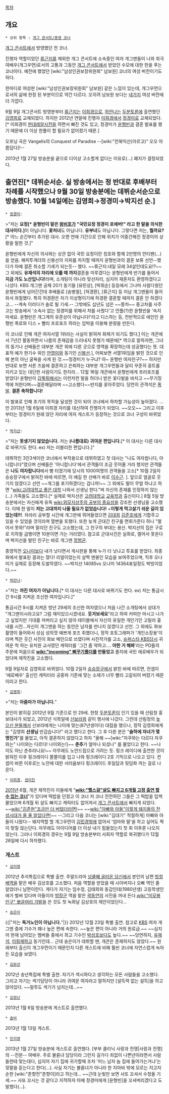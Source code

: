 [[목차]]
== 개요 ==
 * 상위 항목 : [[개그 콘서트/종영 코너]]
[[개그 콘서트]]에서 방영했던 전 코너.

진행자 역할이었던 [[류근지]]를 제외한 개그 콘서트에 소속중인 여자 개그맨들이 나와 희극 여배우(개그우먼)로서의 고통과 그동안 [[개그 콘서트]]에서 받았던 수모에 대한 한을 푸는 코너이다. 예전에 했었던 [wiki:"남성인권보장위원회" 남보원] 코너의 여성 버전이기도 하다.

한마디로 여성판 [wiki:"남성인권보장위원회" 남보원] 같은 느낌이 있는데, 개그우먼으로서의 삶에 한정 된 부분이므로 약간 다르다. 오히려 남보원 보다는 [[네가지]] 여성 버전에 더 가깝다.

9월 9일 개그콘서트 방영분부터 [[류근지]]는 [[이희경]]으로, [[허안나]]는 [[두분토론]]에 출연했던 [[김영희]]로 교체되었다. 하지만 2012년 연말에 진행자 [[이희경]]에서 [[정경미]]로 교체되었다.[* 이희경이 [[현대레알사전]]을 하면서 빠진 것도 있고, 정경미가 [[윤형빈]]과 결혼 발표를 했기 때문에 더 이상 한풀이 할 필요가 없어졌기 때문.]

오프닝 곡은 Vangelis의 Conquest of Paradise --[wiki:"전북익산(아르고)" 오오 아름답다]!--  

2013년 1월 27일 방송분을 끝으로 더이상 고소할게 없다는 이유로(...) 폐지가 결정되었다.

== 출연진[* 데뷔순서순. 실 방송에서는 정 반대로 후배부터 차례를 시작했으나 9월 30일 방송분에는 데뷔순서순으로 방송했다. 10월 14일에는 김영희→정경미→박지선 순.] ==

 * [[정경미]]: 
>"저는 '''요정[* 윤형빈이 맡은 [[왕비호]]가 "국민요정 정경미 포에버!" 라고 한 말을 의식한 대사이다.]'''이 아닙니다. '''꽃처녀'''도 아닙니다. '''유부녀'''도 아닙니다. 그렇다면 저는, '''뭘까요?'''[* 어느 순간부터 추가된 대사. 오랜 연애 기간으로 인해 위치가 어중간해진 정경미의 상황을 말한 것.]"

윤형빈에게 자신의 의사와는 상관 없이 국민 요정이란 칭호와 함께 2만명의 안티팬(...)을 얻음. 해피투게더의 신봉선의 지위를 차지할 때까지 윤형빈과의 결혼 보류 선언--했다가 아예 결혼 취소할 기세가 되는듯-- 했다.  ~~류근지:내일 모레 34살인데도요!?~~ 그 외에도 '''유재석의 자리에 오를 때 까지'''결혼을 미루겠다는 윤형빈에게 반기를 들어서 '''지금 가도 노산입니다!'''라며, 소개팅이 아니라 맞선자리, 심지어 재혼자도 환영하겠다고 나섰다.
KBS 개그맨 공채 20기 동기들 [유민상], [박휘순] 등등에서 그나마 사람다웠던 윤형빈에게 넘어간건데 후배들로 [송병철], [허경환], [류근지] 등 미남 개그맨들이 들어와서 좌절했다. 특히 허경환은 자기 이상형이기에 허경환 결혼할 때까지 결혼 안 하겠다고... --계속 이러다가 솔로 될 기세.--
그밖에도 십년도 넘은 ~~똥차~~ 중고차를 사주고는 방송에서 '소속사 없는 정경미를 위해서 차를 사줬다'고 언플(?)한 윤형빈을 '속지마세요. 윤형빈은 개그계의 유준상이 아닙니다!'라고 디스하는 등, 전반적으로 애인인 윤형빈 폭로와 디스 + 빨리 프로포즈 하라는 압박을 이용해 분량을 만든다.

이 코너로 인해 개콘 여자서열 1위라는 사실이 밝혀져 화제가 되기도 했다.[http://v.daum.net/link/23714325] 이는 개콘에서 7년간 활동하면서 나름의 존재감을 드러내지 못했기 때문에[* 역으로 말하자면, 그녀의 동기나 선배들은 대부분 개콘 외에 다른 곳으로 영역을 확장하는데 성공했다는 뜻. 대표적 예가 한기수 위인 [[안영미]]와 동기인 [[신봉선]].], 어찌보면 서열1위임을 밝힌 것으로 인해 본의 아닌 굴욕을 사게 된 것.~~정경미가 누구냐? 아~ 윤형빈 여자친구?~~ 하지만 반대로 보면 서른 즈음에 결혼하고 은퇴하는 대부분 개그우먼들과 달리 꾸준히 꽁트를 지키고 있는 대단한 사람이기도 한지라...  12월 16일 개콘에서 윤형빈에게 프러포즈를 받았다! 윤형빈이 [[갑툭튀]]해서는 이런저런 말을 하더니 받은 꽃다발을 바치고 ~~무기징역에 처한다며~~결혼해달라며 ~~고소했다~~반지를 꽂아주었다. 당연히 관객석은 [[폭발]]. '''결혼 축하합니다!'''

이 발표로 인해 초기의 목적을 달성한 것이 되어 코너에서 하차할 가능성이 높아졌다.
...만 2013년 1월 6일에 이희경 자리를 대신하여 진행자가 되었다. ~~오오~~ 그리고 이후부터는 정경미가 원래 앉던 자리에 여자 게스트가 등장하는 것으로 코너 구성이 바뀌었다.

 * [[박지선]]: 
>"저는 '''못생기지 않았습니다.''' 저는 '''(나름대로) 귀여운 편입니다.'''[* 이 대사는 다른 대사로 바뀌기도 한다. ex) 저는 러블리한 편입니다.]"

데뷔작인 3인3색이란 코너에서 부작용으로 데뷔하였고 첫 대사는 "나도 여자랍니다, 아니랍니다"였으며 선배들은 '아니랍니다'에서 관객들이 조금 웃어줄 거라 했지만 관객들은 '''나도 여자랍니다'''에서 빵 터졌기에 당시의 1000여명의 관객들을 고소[* 10월 2일자 승승장구에서 밝혀진 바에 따르면, 이 얘길 한 선배가 바로 [[이수근]]. ]. 앞으로 얼굴로 웃기지 않겠다고 선언 ~~개그를 포기하겠다는 겁니까!~~ 그 외에도 딸이 무얼 하냐고 하면 "[[wiki:고려대학교 좋은 대학]] 나와서 선생님 한다."며 자신의 존재를 인정하지 않는(...) 가족들도 고소했다.[* 실제로 박지선은 [[고려대학교]] [[교육학과]] 출신이다.] 8월 5일 방송분에서는 자신에게 유독 [[wiki:외모지상주의 공부의 중요성]]을 강조한 선생님을 고소했다. 이때 한 말이 '''저는 고대까지 나올 필요가 없었습니다!''' +'''이렇게 먹고살기 쉬운 길이 있었는데!!!'''. 차라리 공부할 시간에 개그판에 뛰어들었으면 [[김대희]] [[김준호]]에게 기합주고 있을 수 있었을 것이라며 열변을 토했다. 또한 늦게 군대간 친구를 면회가준다 하니 "멀어서 못와!"라며 말리던 친구도 고소했는데, 그 친구의 부대는 용산. 박지선의 집은 구로로 지하철 급행이면 10분이면 가는 거리였다. 참고로 군대사건은 실화로, 멀어서 못온다며 박지선을 발린 친구는 바로 개그맨 [[정범균]].

종영직전 [[오나미]]보다 내가 낫다면서 게시판을 통해 누가 더 낫냐고 투표를 받았다. 최종화에서 발표된 결과는 졌다! 리얼이었는지 살짝 멘붕인 모습을 보여주었으며, 직후 오나미가 실제로 등장해 도발하였다. ~~박지선 14085vs 오나미 14364표일정도 박빙이었다.~~ 

 * [[허안나]]: 
>"저는 '''까진 여자가 아닙니다.'''[* 이 대사는 다른 대사로 바뀌기도 한다. ex) 저는 통금시간 9시를 지켜온 조신한 여자입니다.]"

통금시간 9시를 지켜온 방년 29세의 조신한 여자였으나 처음 나간 소개팅에서 상대가 "개그맨이시라고요? 그럼 재미있으시겠네요. '''웃겨보세요'''"라고 하여 커피만 마시고 나가고 싶었지만 기대를 저버리고 싶지 않아 테이블에서 자신의 유일한 개인기인 고릴라 흉내를 시전...자신이 개그맨을 하는 동안은 남자를 만나지 않겠다고 선언. 그 외에도 화보촬영이 들어와서 성심 성의껏 예쁘게 포즈 취했더니, 정작 포토그래퍼가 '개인소장용'이라며 찍은 웃긴 사진이 화보 메인으로 쓰였다며 사진작가를 고소, [[슈퍼스타 KBS]]당시 귀여운 척 하는 유치원 교사였던 캐릭터를 '그건 좀 약하고.... '''야한 거 해봐''''라는 PD들의 주문에 처음으로 '''[[wiki:"incoming" 뻐꾸기폴더]]를 만들었고''' 졸지에 국민 에로배우가 되었다며 제작진을 고소했다.

9월 9일자로 김영희로 바뀌었다. 10월 2일자 [[김승우의 승승장구|승승장구]]에서 밝힌 바에 따르면, 컨셉이 '에로배우' 출신인 캐릭터라 공중파 기준에 맞는 소재가 너무 빨리 고갈되어 버렸기 때문이라고 한다.

 * [[김영희]]:
>"저는 '''아줌마가 아닙니다.'''"

본인이 밝히길 2012년 9월 기준으로 만 29세. 한창 [[두분토론]]이 인기 있을 때 산림청 홍보대사가 되었고, 2012년 식목일에 [[신보라]]와 같이 행사에 나갔다. 그런데 산림청의 [[높으신 분들]]께서 신보라에게는 나이에 맞는(87년생이다) 대접을 했으나, 정작 김영희에게는 "김영희 '''선생님''' 반갑습니다!" 라고 했다고 한다. 그 후 다른 분은 "'''슬하에 자녀가 몇 명인가'''"를 물었고, 아직 결혼하지 않았다고 하자 "올해 ~~[wiki:"자쿠와는 다르다 자쿠와는" 나이와는 다르다! 나이와는!]~~ '''춘추'''가 얼마나 되셨나" 를 물었다고 한다. ~~나이도 아닌 춘추라니요!~~ 아무래도 노안드립으로 가려는 듯. 핑크 레이디에 출연한 것이 밝혀진 이후 핑크레이디 쫄쫄이를 입고 나와 핑크레이디 2호 기믹으로 나오고 있다. 컨셉이 바뀐 이후로는 노안에 대한 서러움보다 핑크레이드 후일담과 뒷담화 까는 걸로 나온다.

 * [[이희경]], [[권미진]]
[[2011년]] 6월, 개콘 제작진이 이들에게 "'''[[wiki:"헬스걸"살도 빠지고 6개월 고정 출연 할 수 있는 코너]]'''"가 있다며 떡밥을 던졌고 이 코너 저 코너 전전하던 그들은 그 떡밥을 덥썩 물었으며 6개월 뒤 살도 빠지고 캐릭터도 없어져서 [[개그 콘서트]]에서 빠지게 되었다. ~~[[wiki:"김준현"조금만 더 버텼더라면!]]~~ ~~[[wiki:"아빠와 아들"이렇게 돼지들의 전성시대가 올 줄 알았다면!]]~~ --그리고 다음 코너는 [wiki:"김대기" 적절하게] 아빠와 아들이 나왔다-- 돼지역할 할 개그우먼이 [[김민경]]밖에 없어서 '엄마와 딸'을 하고 싶어도 짝이 맞질 않는단다. 아무래도 아이디어를 더 이상 내기 힘들었는지 첫 회 이후론 나오지 않는다. 그러나 이희경의 경우는 9월 9일 방송분부터 사회자 역할로 복귀했다가 12월 26일에 다시 하차했다.

=== 게스트 ===
 * [[심이영]]
2012년 추석특집으로 특별 출연.
주말드라마 [[넝쿨째 굴러온 당신]]에서 본인의 남편 [[방정배]]역을 맡은 배우 김상호를 고소했다. 처음 역할을 받았을 때 시아버지나 오빠 역인 줄 알았더니 남편이란다. 게다가 자기는 임수정, 김태희와 동갑인데(1980년생) 고등학생인 애가 벌써 있다며 아들이자 [[방장군]] 역을 맡은 [[곽동연]]의 사진을 꺼내 든다.[[wiki:"미모봉인구" 뽀글머리 가발]]을 쓴 것도 첫 녹화날 김상호의 제안이었단다...

 * [[송은이]]
{{|"저는 '''독거노인이 아닙니다.'''"|}}
2012년 12월 23일 특별 출연.
참고로 [[한국방송공사|KBS]] 여자 개그맨 중에 기수가 꽤나 높은 편에 속한다. ~~높은 편이 아니라 거의 원로급.~~ ~~심지어 현재 남아있는 멤버들 중에서 최고 기수인 [[박성호]]보다도 높다.~~ ~~당연하지, [[유재석]], [[이휘재]]하고 동기인데... 근데 송은이가 데뷔할 땐, 개콘은 존재하지도 않았다.~~ 원래부터 출신이 개그우먼이기 때문인지 다른 게스트에 비해 훨씬 코너에 자연스럽게 녹아든 모습을 보였다. 

 * [[김완선]]
2012년 송년특집에 특별 출현.
자기가 섹시하다고 생각하는 모든 사람들을 고소했다. 그리고 자기는 색기담당이 아니라 귀여운 여자라고 말하지만 [설득력 없는 설득]을 하고 앉아있다. ~~말투도 색기가 넘치는데...~~

 * [[김정난]]
2013년 1월 6일 방송분에 게스트로 출연했다.

 * [[솔비]]
2013년 1월 13일 게스트.

 * [[민지영]]
2013년 1월 27일 방송분에 게스트로 출연했다. [부부 클리닉 사랑과 전쟁|사랑과 전쟁]의 --전문-- 여배우. 주로 불륜녀 담당이라 그런지 길가다 죄없이 나쁜년이라면서 사람들한테 맞는데다, 심지어 자기 집에 귀가할때 조차 '어느 남자 놈 집에 들어가는거냐'는 뒷말을 듣는다고 한다(...).
사실 자기는 불륜녀가 아니라 한 지아비 밖에 모르는 지고지순한 [wiki:"춘향전"춘향이]라고 하는데... ~~근데 눈빛만 보면 사또 꼬셔서 수청들 기세.~~ 사또 꼬시는 것 같다고 지적하자 아예 정경미에게 [윤형빈]을 꼬셔버리겠다고 도발했다(...).
